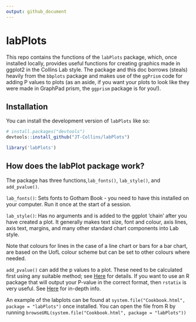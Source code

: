 ```yaml
---
output: github_document
---
```


# labPlots

This repo contains the functions of the `labPlots` package, which, once installed locally, provides useful functions for creating graphics made in ggplot2 in the Collins Lab style. The package and this doc borrows (steals) heavily from the `bbplots` package and makes use of the `ggPrism` code for adding P values to plots (as an aside, if you want your plots to look like they were made in GraphPad prism, the `ggprism` package is for you!).

## Installation

You can install the development version of `labPlots` like so:

``` r
# install.packages("devtools")
devtools::install_github("JT-Collins/labPlots")

library('labPlots')
```

## How does the labPlot package work?

The package has three functions,`lab_fonts()`,  `lab_style()`,  and `add_pvalue()`.

`lab_fonts()`: Sets fonts to Gotham Book - you need to have this installed on your computer. Run it once at the start of a session.

`lab_style()`: Has no arguments and is added to the ggplot ‘chain’ after you have created a plot. It generally makes text size, font and colour, axis lines, axis text, margins, and many other standard chart components into Lab style.

Note that colours for lines in the case of a line chart or bars for a bar chart, are based on the UofL colour scheme but can be set to other colours where needed.

`add_pvalue()` can add the p values to a plot. These need to be calculated first using any suitable method; see [Here](https://csdaw.github.io/ggprism/articles/pvalues.html) for details. If you want to use an R package that will output your P-value in the correct format, then `rstatix` is very useful. See  [Here](https://github.com/kassambara/rstatix) for in-depth info.

An example of the labplots can be found at `system.file("Cookbook.html", package = "labPlots")` once installed. You can open the file from R by running `browseURL(system.file("Cookbook.html", package = "labPlots"))`
